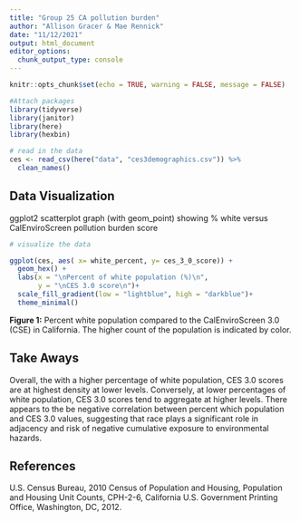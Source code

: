 ```yaml
---
title: "Group 25 CA pollution burden"
author: "Allison Gracer & Mae Rennick"
date: "11/12/2021"
output: html_document
editor_options: 
  chunk_output_type: console
---
```


```r
knitr::opts_chunk$set(echo = TRUE, warning = FALSE, message = FALSE)

#Attach packages
library(tidyverse)
library(janitor)
library(here)
library(hexbin)
```


```r
# read in the data
ces <- read_csv(here("data", "ces3demographics.csv")) %>% 
  clean_names()
```


## Data Visualization 

ggplot2 scatterplot graph (with geom_point) showing % white versus CalEnviroScreen pollution burden score 


```r
# visualize the data

ggplot(ces, aes( x= white_percent, y= ces_3_0_score)) +
  geom_hex() +
  labs(x = "\nPercent of white population (%)\n",
       y = "\nCES 3.0 score\n")+
  scale_fill_gradient(low = "lightblue", high = "darkblue")+
  theme_minimal()


```

**Figure 1:** Percent white population compared to the CalEnviroScreen 3.0 (CSE) in California. The higher count of the population is indicated by color. 


## Take Aways

Overall, the with a higher percentage of white population, CES 3.0 scores are at highest density at lower levels. Conversely, at lower percentages of white population, CES 3.0 scores tend to aggregate at higher levels. There appears to the be negative correlation between percent which population and CES 3.0 values, suggesting that race plays a significant role in adjacency and risk of negative cumulative exposure to environmental hazards. 



## References

U.S. Census Bureau, 2010 Census of Population and Housing, Population and Housing Unit Counts, CPH-2-6, California U.S. Government Printing Office, Washington, DC, 2012.
